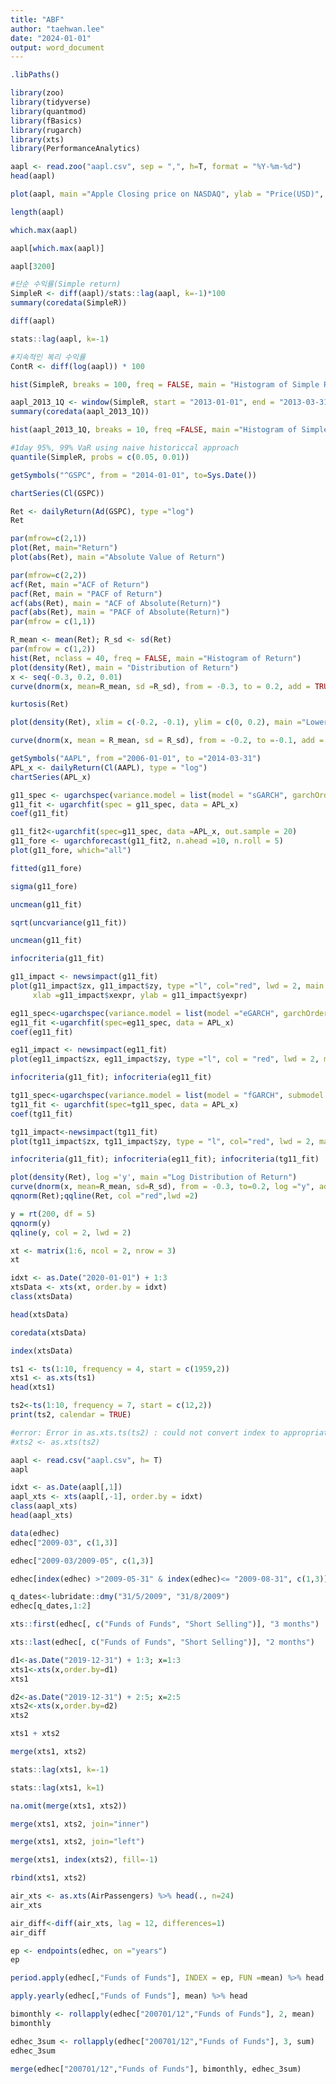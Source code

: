 ```yaml
---
title: "ABF"
author: "taehwan.lee"
date: "2024-01-01"
output: word_document
---
```


```r
.libPaths()
```

```r
library(zoo)
library(tidyverse)
library(quantmod)
library(fBasics)
library(rugarch)
library(xts)
library(PerformanceAnalytics)
```

```r
aapl <- read.zoo("aapl.csv", sep = ",", h=T, format = "%Y-%m-%d")
head(aapl)
```

```r
plot(aapl, main ="Apple Closing price on NASDAQ", ylab = "Price(USD)", xlab = "DAte")
```

```r
length(aapl)
```

```r
which.max(aapl)
```

```r
aapl[which.max(aapl)]
```
```r
aapl[3200]
```
```r
#단순 수익률(Simple return)
SimpleR <- diff(aapl)/stats::lag(aapl, k=-1)*100
summary(coredata(SimpleR))
```
```r
diff(aapl)
```
```r
stats::lag(aapl, k=-1)
```

```r
#지속적인 복리 수익률
ContR <- diff(log(aapl)) * 100
```
```r
hist(SimpleR, breaks = 100, freq = FALSE, main = "Histogram of Simple Returns", xlab = "Percent(%)")
```

```r
aapl_2013_1Q <- window(SimpleR, start = "2013-01-01", end = "2013-03-31")
summary(coredata(aapl_2013_1Q))
```

```r
hist(aapl_2013_1Q, breaks = 10, freq =FALSE, main ="Histogram of Simple Returns", xlab ="Percent(%)")
```
```r
#1day 95%, 99% VaR using naive historiccal approach
quantile(SimpleR, probs = c(0.05, 0.01))
```

```r
getSymbols("^GSPC", from = "2014-01-01", to=Sys.Date())
```

```r
chartSeries(Cl(GSPC))
```

```r
Ret <- dailyReturn(Ad(GSPC), type ="log")
Ret
```

```r
par(mfrow=c(2,1))
plot(Ret, main="Return")
plot(abs(Ret), main ="Absolute Value of Return")
```

```r
par(mfrow=c(2,2))
acf(Ret, main ="ACF of Return")
pacf(Ret, main = "PACF of Return")
acf(abs(Ret), main = "ACF of Absolute(Return)")
pacf(abs(Ret), main = "PACF of Absolute(Return)")
par(mfrow = c(1,1))
```

```r
R_mean <- mean(Ret); R_sd <- sd(Ret)
par(mfrow = c(1,2))
hist(Ret, nclass = 40, freq = FALSE, main ="Histogram of Return")
plot(density(Ret), main = "Distribution of Return")
x <- seq(-0.3, 0.2, 0.01)
curve(dnorm(x, mean=R_mean, sd =R_sd), from = -0.3, to = 0.2, add = TRUE, col = "red", lwd = 2)
```
```r
kurtosis(Ret)
```

```r
plot(density(Ret), xlim = c(-0.2, -0.1), ylim = c(0, 0.2), main ="Lower Tail Distribution of Return")

curve(dnorm(x, mean = R_mean, sd = R_sd), from = -0.2, to =-0.1, add = TRUE, col ="red", lwd = 2)
```
```r
getSymbols("AAPL", from ="2006-01-01", to ="2014-03-31")
APL_x <- dailyReturn(Cl(AAPL), type = "log")
chartSeries(APL_x)
```
```r
g11_spec <- ugarchspec(variance.model = list(model = "sGARCH", garchOrder = c(1,1), mean.model =list(armaOrder=c(0,0))))
g11_fit <- ugarchfit(spec = g11_spec, data = APL_x)
coef(g11_fit)
```
```r
g11_fit2<-ugarchfit(spec=g11_spec, data =APL_x, out.sample = 20)
g11_fore <- ugarchforecast(g11_fit2, n.ahead =10, n.roll = 5)
plot(g11_fore, which="all")
```

```r
fitted(g11_fore)
```
```r
sigma(g11_fore)
```
```r
uncmean(g11_fit)
```

```r
sqrt(uncvariance(g11_fit))
```

```r
uncmean(g11_fit)
```

```r
infocriteria(g11_fit)
```

```r
g11_impact <- newsimpact(g11_fit)
plot(g11_impact$zx, g11_impact$zy, type ="l", col="red", lwd = 2, main = "News Impact Analysis",
     xlab =g11_impact$xexpr, ylab = g11_impact$yexpr)
```

```r
eg11_spec<-ugarchspec(variance.model = list(model ="eGARCH", garchOrder = c(1,1)), mean.model = list(armaOrder=c(0,0)))
eg11_fit <-ugarchfit(spec=eg11_spec, data = APL_x)
coef(eg11_fit)
```

```r
eg11_impact <- newsimpact(eg11_fit)
plot(eg11_impact$zx, eg11_impact$zy, type ="l", col = "red", lwd = 2, main ="News Impact Analysis", xlab = g11_impact$xexpr, ylab = g11_impact$yexpr)
```
```r
infocriteria(g11_fit); infocriteria(eg11_fit)
```

```r
tg11_spec<-ugarchspec(variance.model = list(model = "fGARCH", submodel = "TGARCH", garchOrder = c(1,1)), mean.model = list(armaOrder = c(0,0)))
tg11_fit <- ugarchfit(spec=tg11_spec, data = APL_x)
coef(tg11_fit)
```
```r
tg11_impact<-newsimpact(tg11_fit)
plot(tg11_impact$zx, tg11_impact$zy, type = "l", col="red", lwd = 2, main ="News Impact Analysis", xlab = g11_impact$xexpr, ylab = g11_impact$yexpr)
```
```r
infocriteria(g11_fit); infocriteria(eg11_fit); infocriteria(tg11_fit)
```

```r
plot(density(Ret), log ='y', main ="Log Distribution of Return")
curve(dnorm(x, mean=R_mean, sd=R_sd), from = -0.3, to=0.2, log ="y", add = TRUE, col = "red", lwd = 2)
qqnorm(Ret);qqline(Ret, col ="red",lwd =2)
```

```r
y = rt(200, df = 5)
qqnorm(y)
qqline(y, col = 2, lwd = 2)
```

```r
xt <- matrix(1:6, ncol = 2, nrow = 3)
xt
```

```r
idxt <- as.Date("2020-01-01") + 1:3
xtsData <- xts(xt, order.by = idxt)
class(xtsData)
```
```r
head(xtsData)
```

```r
coredata(xtsData)
```
```r
index(xtsData)
```

```r
ts1 <- ts(1:10, frequency = 4, start = c(1959,2))
xts1 <- as.xts(ts1)
head(xts1)
```
```r
ts2<-ts(1:10, frequency = 7, start = c(12,2))
print(ts2, calendar = TRUE)
```

```r
#error: Error in as.xts.ts(ts2) : could not convert index to appropriate type
#xts2 <- as.xts(ts2)
```
```r
aapl <- read.csv("aapl.csv", h= T)
aapl
```
```r
idxt <- as.Date(aapl[,1])
aapl_xts <- xts(aapl[,-1], order.by = idxt)
class(aapl_xts)
head(aapl_xts)
```

```r
data(edhec)
edhec["2009-03", c(1,3)]
```

```r
edhec["2009-03/2009-05", c(1,3)]
```

```r
edhec[index(edhec) >"2009-05-31" & index(edhec)<= "2009-08-31", c(1,3)]
```

```r
q_dates<-lubridate::dmy("31/5/2009", "31/8/2009")
edhec[q_dates,1:2]
```

```r
xts::first(edhec[, c("Funds of Funds", "Short Selling")], "3 months")
```

```r
xts::last(edhec[, c("Funds of Funds", "Short Selling")], "2 months")
```

```r
d1<-as.Date("2019-12-31") + 1:3; x=1:3
xts1<-xts(x,order.by=d1)
xts1
```

```r
d2<-as.Date("2019-12-31") + 2:5; x=2:5
xts2<-xts(x,order.by=d2)
xts2
```

```r
xts1 + xts2
```
```r
merge(xts1, xts2)
```

```r
stats::lag(xts1, k=-1)
```
```r
stats::lag(xts1, k=1)
```

```r
na.omit(merge(xts1, xts2))
```

```r
merge(xts1, xts2, join="inner")
```
```r
merge(xts1, xts2, join="left")
```

```r
merge(xts1, index(xts2), fill=-1)
```

```r
rbind(xts1, xts2)
```

```r
air_xts <- as.xts(AirPassengers) %>% head(., n=24)
air_xts
```
```r
air_diff<-diff(air_xts, lag = 12, differences=1)
air_diff
```
```r
ep <- endpoints(edhec, on ="years")
ep
```
```r
period.apply(edhec[,"Funds of Funds"], INDEX = ep, FUN =mean) %>% head
```

```r
apply.yearly(edhec[,"Funds of Funds"], mean) %>% head
```

```r
bimonthly <- rollapply(edhec["200701/12","Funds of Funds"], 2, mean)
bimonthly
```
```r
edhec_3sum <- rollapply(edhec["200701/12","Funds of Funds"], 3, sum)
edhec_3sum
```

```r
merge(edhec["200701/12","Funds of Funds"], bimonthly, edhec_3sum)
```

